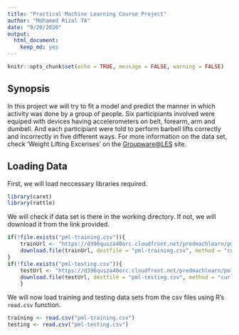 ```yaml
---
title: "Practical Machine Learning Course Project"
author: "Mohamed Rizal TA"
date: "9/20/2020"
output: 
  html_document: 
    keep_md: yes
---
```


```r
knitr::opts_chunk$set(echo = TRUE, message = FALSE, warning = FALSE)
```

## Synopsis

In this project we will try to fit a model and predict the manner in which activity was done by a group of people. Six participiants involved were equiped with devices having accelerometers on belt, forearm, arm and dumbell. And each participiant were told to perform barbell lifts correctly and incorrectly in five different ways. For more information on the data set, check 'Weight Lifting Excerises' on the [Groupware@LES](http://groupware.les.inf.puc-rio.br/har) site.

## Loading Data

First, we will load neccessary libraries required.

```r
library(caret)
library(rattle)
```

We will check if data set is there in the working directory. If not, we will download it from the link provided.

```r
if(!file.exists("pml-training.csv")){
    trainUrl <- "https://d396qusza40orc.cloudfront.net/predmachlearn/pml-training.csv"
    download.file(trainUrl, destfile = "pml-training.csv", method = "curl")
}
if(!file.exists("pml-testing.csv")){
    testUrl <- "https://d396qusza40orc.cloudfront.net/predmachlearn/pml-testing.csv"
    download.file(testUrl, destfile = "pml-testing.csv", method = "curl")
    }
```

We will now load training and testing data sets from the csv files using R's `read.csv` function. 

```r
training <- read.csv("pml-training.csv")
testing <- read.csv("pml-testing.csv")
```







